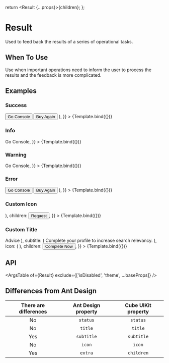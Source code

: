 

<Meta title="Content/Result" component={Result} />

  return <Result {...props}>{children}</Result>;
};

# Result

Used to feed back the results of a series of operational tasks.

## When To Use

Use when important operations need to inform the user to process the results and the feedback is more complicated.

## Examples

### Success

<Canvas>
  <Story
    name="Success"
    args={{
      status: 'success',
      title: 'Successfully Purchased Cloud Server ECS!',
      subtitle:
        'Order number: 2017182818828182881 Cloud server configuration takes 1-5 minutes, please wait.',
      children: (
        <Space>
          <Button type="primary">Go Console</Button>
          <Button type="default">Buy Again</Button>
        </Space>
      ),
    }}
  >
    {Template.bind({})}
  </Story>
</Canvas>

### Info

<Canvas>
  <Story
    name="Info"
    args={{
      status: 'info',
      title: 'Your operation has been executed',
      children: <Button type="primary">Go Console</Button>,
    }}
  >
    {Template.bind({})}
  </Story>
</Canvas>

### Warning

<Canvas>
  <Story
    name="Warning"
    args={{
      status: 'warning',
      title: 'There are some problems with your operation',
      children: <Button type="primary">Go Console</Button>,
    }}
  >
    {Template.bind({})}
  </Story>
</Canvas>

### Error

<Canvas>
  <Story
    name="Error"
    args={{
      status: 'error',
      title: 'Submission Failed',
      subtitle:
        'Please check and modify the following information before resubmitting.',
      children: (
        <Space>
          <Button type="primary">Go Console</Button>
          <Button type="default">Buy Again</Button>
        </Space>
      ),
    }}
  >
    {Template.bind({})}
  </Story>
</Canvas>

### Custom Icon

<Canvas>
  <Story
    name="Custom Icon"
    args={{
      title: 'Access is denied!',
      subtitle: 'Request access from the administrator.',
      icon: (
        <Element styles={{ color: '#note', fontSize: '10x' }}>
          <LockFilled />
        </Element>
      ),
      children: <Button type="default">Request</Button>,
    }}
  >
    {Template.bind({})}
  </Story>
</Canvas>

### Custom Title

<Canvas>
  <Story
    name="Custom Title"
    args={{
      title: (
        <Title level={3} preset="h2">
          Advice
        </Title>
      ),
      subtitle: (
        <Text.Selection>
          Complete your profile to increase search relevancy.
        </Text.Selection>
      ),
      icon: (
        <Element styles={{ color: '#purple', fontSize: '12x' }}>
          <BulbFilled />
        </Element>
      ),
      children: <Button type="primary">Complete Now</Button>,
    }}
  >
    {Template.bind({})}
  </Story>
</Canvas>

## API

<ArgsTable of={Result} exclude={['isDisabled', 'theme', ...baseProps]} />

## Differences from Ant Design

| There are differences | Ant Design property | Cube UIKit property |
| :-------------------: | :-----------------: | :-----------------: |
|          No           |      `status`       |      `status`       |
|          No           |       `title`       |       `title`       |
|          Yes          |     `subTitle`      |     `subtitle`      |
|          No           |       `icon`        |       `icon`        |
|          Yes          |       `extra`       |     `children`      |
